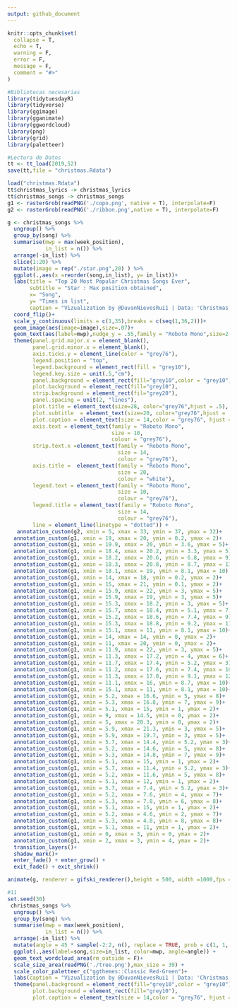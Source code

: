 ```yaml
---
output: github_document
---
```


<!-- README.md is generated from README.Rmd. Please edit that file -->

```r
knitr::opts_chunk$set(
  collapse = T,
  echo = T,
  warning = F,
  error = F,
  message = F,
  comment = "#>"
)
```

```r
#Bibliotecas necesarias
library(tidytuesdayR)
library(tidyverse)
library(ggimage)
library(gganimate)
library(ggwordcloud)
library(png)
library(grid)
library(paletteer)
```

```r
#Lectura de Datos
tt <- tt_load(2019,52) 
save(tt,file = "christmas.Rdata")
```

```r
load("christmas.Rdata")
tt$christmas_lyrics -> christmas_lyrics
tt$christmas_songs -> christmas_songs
g1 <- rasterGrob(readPNG('./copo.png', native = T), interpolate=F)
g2 <- rasterGrob(readPNG('./ribbon.png',native = T), interpolate=F)
```


```r
g <- christmas_songs %>% 
  ungroup() %>% 
  group_by(song) %>% 
  summarise(mwp = max(week_position), 
            in_list = n()) %>% 
  arrange(-in_list) %>% 
  slice(1:20) %>% 
  mutate(image = rep("./star.png",20) ) %>% 
  ggplot(.,aes(x =reorder(song,in_list), y= in_list))+
  labs(title = "Top 20 Most Popular Christmas Songs Ever",
       subtitle = "Star : Max position obtained",
       x= "Song",
       y= "Times in list",
       caption = "Vizualization by @DuvanNievesRui1 | Data: 'Christmas Songs' • Billboard Top 100")+
  coord_flip()+
  scale_y_continuous(limits = c(1,35),breaks = c(seq(1,36,2)))+
  geom_image(aes(image=image),size=.07)+
  geom_text(aes(label=mwp),nudge_y = .55,family = "Roboto Mono",size=2.8)+
  theme(panel.grid.major.x = element_blank(),
        panel.grid.minor.x = element_blank(),
        axis.ticks.y = element_line(color = "grey76"),
        legend.position = "top",
        legend.background = element_rect(fill = "grey10"),
        legend.key.size = unit(.5,"cm"),
        panel.background = element_rect(fill="grey10",color = "grey10"),
        plot.background = element_rect(fill="grey10"),
        strip.background = element_rect(fil="grey20"),
        panel.spacing = unit(2, "lines"),
        plot.title = element_text(size=28, color="grey76",hjust = .5),
        plot.subtitle  = element_text(size=20, color="grey76",hjust = .5),
        plot.caption = element_text(size = 14,color = "grey76", hjust = .99),
        axis.text = element_text(family = "Roboto Mono",
                                 size = 10,
                                 colour = "grey76"), 
        strip.text.x =element_text(family = "Roboto Mono",
                                   size = 14,
                                   colour = "grey76"), 
        axis.title =  element_text(family = "Roboto Mono",
                                   size = 20,
                                   colour = "white"),
        legend.text = element_text(family = "Roboto Mono",
                                   size = 10,
                                   colour = "grey76"),
        legend.title = element_text(family = "Roboto Mono",
                                   size = 14,
                                   colour = "grey76"),
        line = element_line(linetype = "dotted")) +
   annotation_custom(g2, xmin = 5, xmax = 33, ymin = 37, ymax = 32)+
  annotation_custom(g1, xmin = 19, xmax = 20, ymin = 0.2, ymax = 2)+
  annotation_custom(g1, xmin = 19.9, xmax = 20, ymin = 3.6, ymax = 5)+
  annotation_custom(g1, xmin = 18.4, xmax = 20.2, ymin = 3.3, ymax = 5)+
  annotation_custom(g1, xmin = 18.2, xmax = 20.6, ymin = 6.8, ymax = 9)+
  annotation_custom(g1, xmin = 18.3, xmax = 20.8, ymin = 8.7, ymax = 11)+
  annotation_custom(g1, xmin = 18.1, xmax = 19, ymin = 8.1, ymax = 10) + 
  annotation_custom(g1, xmin = 14, xmax = 18, ymin = 0.2, ymax = 2)+
  annotation_custom(g1, xmin = 15, xmax = 21, ymin = 0.1, ymax = 2)+
  annotation_custom(g1, xmin = 15.9, xmax = 22, ymin = 3, ymax = 5)+
  annotation_custom(g1, xmin = 15.9, xmax = 19, ymin = 3, ymax = 5)+
  annotation_custom(g1, xmin = 15.3, xmax = 18.2, ymin = 3, ymax = 5)+
  annotation_custom(g1, xmin = 15.7, xmax = 18.4, ymin = 5.1, ymax = 7)+
  annotation_custom(g1, xmin = 15.2, xmax = 18.6, ymin = 7.4, ymax = 9)+
  annotation_custom(g1, xmin = 15.3, xmax = 18.8, ymin = 9.2, ymax = 11)+
  annotation_custom(g1, xmin = 15.1, xmax = 11, ymin = 8.1, ymax = 10)+
  annotation_custom(g1, xmin = 14, xmax = 14, ymin = 0, ymax = 2)+
  annotation_custom(g1, xmin = 11, xmax = 20, ymin = 0, ymax = 2)+
  annotation_custom(g1, xmin = 11.9, xmax = 22, ymin = 3, ymax = 5)+
  annotation_custom(g1, xmin = 11.3, xmax = 17.2, ymin = 4, ymax = 6)+
  annotation_custom(g1, xmin = 11.7, xmax = 17.4, ymin = 5.2, ymax = 3)+
  annotation_custom(g1, xmin = 11.2, xmax = 17.6, ymin = 7.4, ymax = 10)+
  annotation_custom(g1, xmin = 11.3, xmax = 17.8, ymin = 9.1, ymax = 12)+
  annotation_custom(g1, xmin = 11.1, xmax = 16, ymin = 8.7, ymax = 10)+
  annotation_custom(g1, xmin = 15.1, xmax = 11, ymin = 8.1, ymax = 10)+
  annotation_custom(g1, xmin = 5.2, xmax = 16.6, ymin = 5, ymax = 8)+
  annotation_custom(g1, xmin = 5.3, xmax = 16.8, ymin = 7, ymax = 9)+
  annotation_custom(g1, xmin = 5.1, xmax = 15, ymin = 1, ymax = 2)+
  annotation_custom(g1, xmin = 9, xmax = 14.5, ymin = 0, ymax = 2)+
  annotation_custom(g1, xmin = 5, xmax = 20.3, ymin = 0, ymax = 2)+
  annotation_custom(g1, xmin = 5.9, xmax = 21.3, ymin = 3, ymax = 5)+
  annotation_custom(g1, xmin = 5.9, xmax = 19.7, ymin = 3, ymax = 5)+
  annotation_custom(g1, xmin = 5.7, xmax = 14.4, ymin = 5.2, ymax = 3)+
  annotation_custom(g1, xmin = 5.2, xmax = 14.6, ymin = 5, ymax = 8)+
  annotation_custom(g1, xmin = 5.3, xmax = 14.8, ymin = 7, ymax = 9)+
  annotation_custom(g1, xmin = 5.1, xmax = 15, ymin = 1, ymax = 2)+
  annotation_custom(g1, xmin = 5.7, xmax = 11.4, ymin = 5.2, ymax = 3)+
  annotation_custom(g1, xmin = 5.2, xmax = 11.6, ymin = 5, ymax = 8)+
  annotation_custom(g1, xmin = 5.1, xmax = 12, ymin = 1, ymax = 2)+
  annotation_custom(g1, xmin = 5.7, xmax = 7.4, ymin = 5.2, ymax = 3)+
  annotation_custom(g1, xmin = 5.2, xmax = 7.6, ymin = 4, ymax = 7)+
  annotation_custom(g1, xmin = 5.3, xmax = 7.8, ymin = 6, ymax = 8)+
  annotation_custom(g1, xmin = 5.1, xmax = 15, ymin = 1, ymax = 2)+
  annotation_custom(g1, xmin = 5.2, xmax = 4.6, ymin = 2, ymax = 7)+
  annotation_custom(g1, xmin = 5.3, xmax = 4.8, ymin = 8, ymax = 8)+
  annotation_custom(g1, xmin = 5.1, xmax = 11, ymin = 1, ymax = 2)+
  annotation_custom(g1, xmin = 0, xmax = 3, ymin = 0, ymax = 2)+
  annotation_custom(g1, xmin = 2, xmax = 3, ymin = 4, ymax = 2)+
  transition_layers()+
  shadow_mark()+
  enter_fade() + enter_grow() +
  exit_fade() + exit_shrink()

animate(g, renderer = gifski_renderer(),height = 500, width =1000,fps = 3)

```

```r
#11
set.seed(30)
 christmas_songs %>% 
  ungroup() %>% 
  group_by(song) %>% 
  summarise(mwp = max(week_position), 
            in_list = n()) %>% 
  arrange(-in_list) %>%
  mutate(angle = 45 * sample(-2:2, n(), replace = TRUE, prob = c(1, 1, 4, 1, 1))) %>% 
  ggplot(.,aes(label=song,size=in_list, color=mwp, angle=angle)) +
  geom_text_wordcloud_area(rm_outside = F)+
  scale_size_area(readPNG('./tree.png'),max_size = 39) +
  scale_color_paletteer_c("ggthemes::Classic Red-Green")+
  labs(caption = "Vizualization by @DuvanNievesRui1 | Data: 'Christmas Songs' • Billboard Top 100")+
  theme(panel.background = element_rect(fill="grey10",color = "grey10"),
        plot.background = element_rect(fill="grey10"),
        plot.caption = element_text(size = 14,color = "grey76", hjust = .99)) 

```

